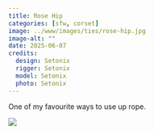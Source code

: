 ```yaml
---
title: Rose Hip
categories: [sfw, corset]
image: ../www/images/ties/rose-hip.jpg
image-alt: ""
date: 2025-06-07
credits: 
  design: Setonix
  rigger: Setonix
  model: Setonix
  photo: Setonix
---
```


One of my favourite ways to use up rope.

![](../www/images/ties/rose-hip.jpg)